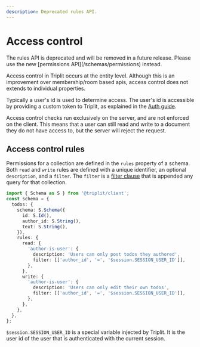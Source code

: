 ```yaml
---
description: Deprecated rules API.
---
```



# Access control

<Callout type="error">
  The rules API is deprecated and will be removed in a future release. Please
  use the new [permissions API](/schemas/permissions) instead.
</Callout>

Access control in Triplit occurs at the entity level. Although this is an improvement over membership/room based apis, access control does not extends to individual properties.

Typically a user's id is used to determine access. The user's id is accessible by providing a custom token to Triplit, as explained in the [Auth guide](/auth).

Access control checks run exclusively on the server, and are not enforced on the client. This means that a user can still read and write to a document they do not have access to, but the server will reject the request.

## Access control rules

Permissions for a collection are defined in the `rules` property of a schema. Both `read` and `write` rules are defined with a unique identifier, an optional `description`, and a `filter`. The `filter` is a [filter clause](/client/query/where) that is appended any query for that collection.

```typescript
import { Schema as S } from '@triplit/client';
const schema = {
  todos: {
    schema: S.Schema({
      id: S.Id(),
      author_id: S.String(),
      text: S.String(),
    }),
    rules: {
      read: {
        'author-is-user': {
          description: 'Users can only post todos they authored',
          filter: [['author_id', '=', '$session.SESSION_USER_ID']],
        },
      },
      write: {
        'author-is-user': {
          description: 'Users can only edit their own todos',
          filter: [['author_id', '=', '$session.SESSION_USER_ID']],
        },
      },
    },
  },
};
```

`$session.SESSION_USER_ID` is a special variable injected by Triplit. It is the user id of the user that is authenticated with the current session.
